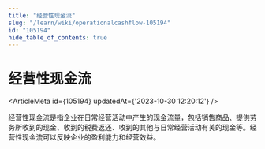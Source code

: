 ```yaml
---
title: "经营性现金流"
slug: "/learn/wiki/operationalcashflow-105194"
id: "105194"
hide_table_of_contents: true
---
```



# 经营性现金流

<ArticleMeta id={105194} updatedAt={'2023-10-30 12:20:12'} />
<div className='border-solid border-b border-t-0 my-4 border-[var(--ifm-color-gray-300)]' />

经营性现金流是指企业在日常经营活动中产生的现金流量，包括销售商品、提供劳务所收到的现金、收到的税费返还、收到的其他与日常经营活动有关的现金等。经营性现金流可以反映企业的盈利能力和经营效益。
